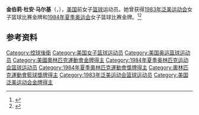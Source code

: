 '''金伯莉·杜安·马尔基'''（{{lang-en|Kimberly Duane Mulkey}}，{{bd|1962年|5月17日|}}），[[美国|美国]]前女子[[篮球|篮球]]运动员。她曾获得[[1983年泛美运动会|1983年泛美运动会]]女子篮球比赛金牌和[[1984年夏季奥林匹克运动会|1984年夏季奥运会]]女子篮球比赛金牌。<ref>{{Cite web|title=Kim Mulkey|url=https://www.wbhof.com/famers/kim-mulkey/|accessdate=2021-03-04|work=Women's Basketball Hall of Fame|language=en}}</ref><ref>{{Cite web|title=Mulkey on NCAA: 'Almighty dollar' trumps health|url=https://www.espn.com/womens-college-basketball/story/_/id/30727296/ncaa-season-goes-almighty-dollar-trumps-health|accessdate=2021-03-04|date=2021-01-17|work=ESPN|language=en}}</ref>

== 参考资料 ==
{{reflist}}

{{1984年夏季奥运会美国女子篮球阵容}}

{{Authority control}}
{{DEFAULTSORT:Mulkey}}
[[Category:控球後衛|Category:控球後衛]]
[[Category:美国女子篮球运动员|Category:美国女子篮球运动员]]
[[Category:美国奥运篮球运动员|Category:美国奥运篮球运动员]]
[[Category:美國奧林匹克運動會金牌得主|Category:美國奧林匹克運動會金牌得主]]
[[Category:1984年夏季奥林匹克运动会篮球运动员|Category:1984年夏季奥林匹克运动会篮球运动员]]
[[Category:1984年夏季奧林匹克運動會獎牌得主|Category:1984年夏季奧林匹克運動會獎牌得主]]
[[Category:奧林匹克運動會籃球獎牌得主|Category:奧林匹克運動會籃球獎牌得主]]
[[Category:1983年泛美运动会篮球运动员|Category:1983年泛美运动会篮球运动员]]
[[Category:美国泛美运动会金牌得主|Category:美国泛美运动会金牌得主]]

{{美国人物小作品}}